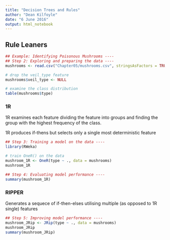 ```yaml
---
title: "Decision Trees and Rules"
author: "Dean Kilfoyle"
date: "6 June 2016"
output: html_notebook
---
```


## Rule Leaners

```r
## Example: Identifying Poisonous Mushrooms ----
## Step 2: Exploring and preparing the data ---- 
mushrooms <- read.csv("Chapter05/mushrooms.csv", stringsAsFactors = TRUE)

# drop the veil_type feature
mushrooms$veil_type <- NULL

# examine the class distribution
table(mushrooms$type)
```

### 1R

1R examines each feature dividing the feature into groups and finding the group with the highest frequency of the class.

1R produces if-thens but selects only a single most deterministic feature

```r
## Step 3: Training a model on the data ----
library(RWeka)

# train OneR() on the data
mushroom_1R <- OneR(type ~ ., data = mushrooms)
mushroom_1R

## Step 4: Evaluating model performance ----
summary(mushroom_1R)
```

### RIPPER

Generates a sequece of if-then-elses utilising multiple (as opposed to 1R single) features

```r
## Step 5: Improving model performance ----
mushroom_JRip <- JRip(type ~ ., data = mushrooms)
mushroom_JRip
summary(mushroom_JRip)
```


